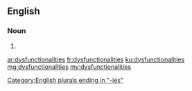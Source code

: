 ==English==

===Noun===
{{head|en|noun plural form}}

# {{plural of|dysfunctionality|lang=en}}

[[Category:English plurals ending in "-ies"]]

[[ar:dysfunctionalities]]
[[fr:dysfunctionalities]]
[[ku:dysfunctionalities]]
[[mg:dysfunctionalities]]
[[my:dysfunctionalities]]